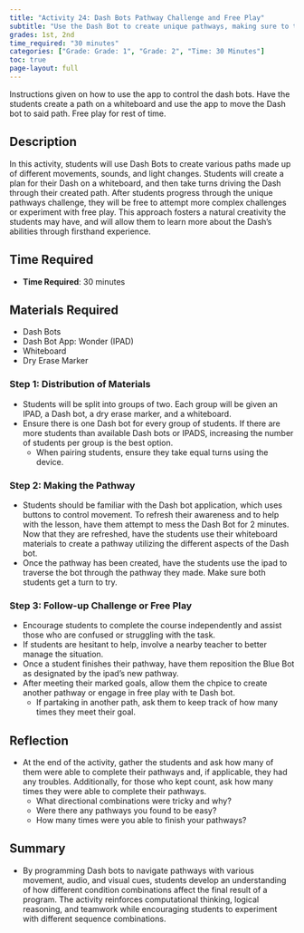 ```yaml
---
title: "Activity 24: Dash Bots Pathway Challenge and Free Play"
subtitle: "Use the Dash Bot to create unique pathways, making sure to test various directional movements, sounds, and light changes."
grades: 1st, 2nd
time_required: "30 minutes"
categories: ["Grade: Grade: 1", "Grade: 2", "Time: 30 Minutes"]
toc: true
page-layout: full
---
```



Instructions given on how to use the app to control the dash bots. Have the students create a path on a whiteboard and use the app to move the Dash bot to said path. Free play for rest of time.


## Description

In this activity, students will use Dash Bots to create various paths made up of different movements, sounds, and light changes. Students will create a plan for their Dash on a whiteboard, and then take turns driving the Dash through their created path. After students progress through the unique pathways challenge, they will be free to attempt more complex challenges or experiment with free play. This approach fosters a natural creativity the students may have, and will allow them to learn more about the Dash's abilities through firsthand experience.

## Time Required

- **Time Required**: 30 minutes

## Materials Required

- Dash Bots
- Dash Bot App: Wonder (IPAD)
- Whiteboard
- Dry Erase Marker

### Step 1: Distribution of Materials

- Students will be split into groups of two. Each group will be given an IPAD, a Dash bot, a dry erase marker, and a whiteboard.
- Ensure there is one Dash bot for every group of students. If there are more students than available Dash bots or IPADS, increasing the number of students per group is the best option.
    - When pairing students, ensure they take equal turns using the device.

### Step 2: Making the Pathway

- Students should be familiar with the Dash bot application, which uses buttons to control movement. To refresh their awareness and to help with the lesson, have them attempt to mess the Dash Bot for 2 minutes. Now that they are refreshed, have the students use their whiteboard materials to create a pathway utilizing the different aspects of the Dash bot. 
- Once the pathway has been created, have the students use the ipad to traverse the bot through the pathway they made. Make sure both students get a turn to try.

### Step 3: Follow-up Challenge or Free Play 

- Encourage students to complete the course independently and assist those who are confused or struggling with the task.
- If students are hesitant to help, involve a nearby teacher to better manage the situation.
- Once a student finishes their pathway, have them reposition the Blue Bot as designated by the ipad's new pathway.
- After meeting their marked goals, allow them the chpice to create another pathway or engage in free play with te Dash bot.
    - If partaking in another path, ask them to keep track of how many times they meet their goal. 

## Reflection

- At the end of the activity, gather the students and ask how many of them were able to complete their pathways and, if applicable, they had any troubles. Additionally, for those who kept count, ask how many times they were able to complete their pathways.
    - What directional combinations were tricky and why?
    - Were there any pathways you found to be easy?
    - How many times were you able to finish your pathways?

## Summary

- By programming Dash bots to navigate pathways with various movement, audio, and visual cues, students develop an understanding of how different condition combinations affect the final result of a program. The activity reinforces computational thinking, logical reasoning, and teamwork while encouraging students to experiment with different sequence combinations.
